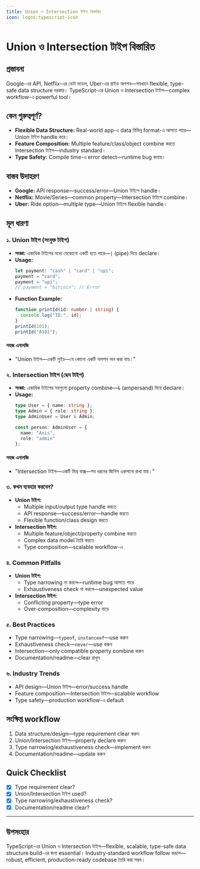 ```yaml
---
title: Union ও Intersection টাইপ বিস্তারিত
icon: logos:typescript-icon
---
```


# Union ও Intersection টাইপ বিস্তারিত

## প্রস্তাবনা

Google-এর API, Netflix-এর ডেটা মডেল, Uber-এর রাইড অপশন—সবখানে flexible, type-safe data structure দরকার। TypeScript-এর Union ও Intersection টাইপ—complex workflow-এ powerful tool।

## কেন গুরুত্বপূর্ণ?

- **Flexible Data Structure:** Real-world app-এ data বিভিন্ন format-এ আসতে পারে—Union টাইপ handle করে।
- **Feature Composition:** Multiple feature/class/object combine করতে Intersection টাইপ—industry standard।
- **Type Safety:** Compile time-এ error detect—runtime bug কমায়।

## বাস্তব উদাহরণ

- **Google:** API response—success/error—Union টাইপে handle।
- **Netflix:** Movie/Series—common property—Intersection টাইপে combine।
- **Uber:** Ride option—multiple type—Union টাইপে flexible handle।

## মূল ধারণা

### ১. Union টাইপ (সংযুক্ত টাইপ)

- **সংজ্ঞা:** একাধিক টাইপের মধ্যে যেকোনো একটি হতে পারে—`|` (pipe) দিয়ে declare।
- **Usage:**
  ```typescript
  let payment: "cash" | "card" | "upi";
  payment = "card";
  payment = "upi";
  // payment = "bitcoin"; // Error
  ```
- **Function Example:**
  ```typescript
  function printId(id: number | string) {
    console.log("ID:", id);
  }
  printId(101);
  printId("A101");
  ```

#### সহজ এনালজি

- "Union টাইপ—একটি সুইচ—যে কোনো একটি অপশন অন করা যায়।"

### ২. Intersection টাইপ (ছেদ টাইপ)

- **সংজ্ঞা:** একাধিক টাইপের সবগুলো property combine—`&` (ampersand) দিয়ে declare।
- **Usage:**
  ```typescript
  type User = { name: string };
  type Admin = { role: string };
  type AdminUser = User & Admin;

  const person: AdminUser = {
    name: "Anis",
    role: "admin"
  };
  ```

#### সহজ এনালজি

- "Intersection টাইপ—একটি মিশ্র বাক্স—সব ধরনের জিনিস একসাথে রাখা যায়।"

### ৩. কখন ব্যবহার করবেন?

- **Union টাইপ:**
  - Multiple input/output type handle করতে
  - API response—success/error—handle করতে
  - Flexible function/class design করতে
- **Intersection টাইপ:**
  - Multiple feature/object/property combine করতে
  - Complex data model তৈরি করতে
  - Type composition—scalable workflow-এ

### ৪. Common Pitfalls

- **Union টাইপ:**
  - Type narrowing না করলে—runtime bug আসতে পারে
  - Exhaustiveness check না করলে—unexpected value
- **Intersection টাইপ:**
  - Conflicting property—type error
  - Over-composition—complexity বাড়ে

### ৫. Best Practices

- Type narrowing—`typeof`, `instanceof`—use করুন
- Exhaustiveness check—`never`—use করুন
- Intersection—only compatible property combine করুন
- Documentation/readme—clear রাখুন

### ৬. Industry Trends

- API design—Union টাইপ—error/success handle
- Feature composition—Intersection টাইপ—scalable workflow
- Type safety—production workflow-এ default

## সংক্ষিপ্ত workflow

1. Data structure/design—type requirement clear করুন
2. Union/Intersection টাইপ—properly declare করুন
3. Type narrowing/exhaustiveness check—implement করুন
4. Documentation/readme—update করুন

## Quick Checklist

- [x] Type requirement clear?
- [x] Union/Intersection টাইপ used?
- [x] Type narrowing/exhaustiveness check?
- [x] Documentation/readme clear?

---

## উপসংহার

TypeScript-এর Union ও Intersection টাইপ—flexible, scalable, type-safe data structure build-এর জন্য essential। Industry-standard workflow follow করলে—robust, efficient, production-ready codebase তৈরি করা সম্ভব।


